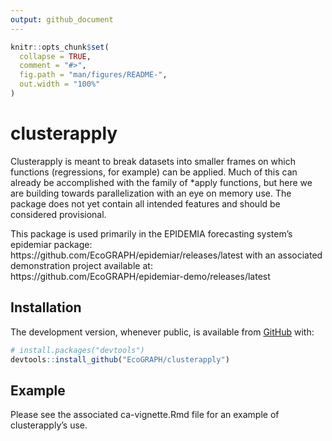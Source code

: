 ```yaml
---
output: github_document
---
```


<!-- README.md is generated from README.Rmd. Please edit that file -->

```r
knitr::opts_chunk$set(
  collapse = TRUE,
  comment = "#>",
  fig.path = "man/figures/README-",
  out.width = "100%"
)
```

# clusterapply

<!-- badges: start -->
<!-- badges: end -->

Clusterapply is meant to break datasets into smaller frames on which functions (regressions, for example) can be applied. Much of this can already be accomplished with the family of *apply functions, but here we are building towards parallelization with an eye on memory use. The package does not yet contain all intended features and should be considered provisional.

This package is used primarily in the EPIDEMIA forecasting system’s epidemiar package: https://github.com/EcoGRAPH/epidemiar/releases/latest with an associated demonstration project available at: https://github.com/EcoGRAPH/epidemiar-demo/releases/latest

## Installation

The development version, whenever public, is available from [GitHub](https://github.com/) with:

``` r
# install.packages("devtools")
devtools::install_github("EcoGRAPH/clusterapply")
```
## Example

Please see the associated ca-vignette.Rmd file for an example of clusterapply's use.
